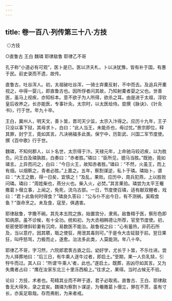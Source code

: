 ```yaml
---
---
---
```

title: 卷一百八·列传第三十八·方技
---

 ◎方技

○直鲁古 王白 魏璘 耶律敌鲁 耶律乙不哥

孔子称“小道必有可观”，医卜是已。医以济夭札，卜以决犹豫，皆有补于国，有惠于民。前史录而不遗，故传。

直鲁古，吐谷浑人。初，太祖破吐谷浑，一骑士弃橐反射，不中而去。及追兵开橐视之，中得一婴儿，即直鲁古也。因所俘者问其故，乃知射橐者婴之父也。世善医，虽马上视疾，亦知标本。意不欲子为人所得，欲杀之耳。由是进于太祖，淳钦皇后收养之。长亦能医，专事针灸。太宗时，以太医给侍。尝撰《脉诀》、《针灸书》，行于世。年九十卒。

王白，冀州人，明天文，善卜筮，晋司天少监，太宗入汴得之。应历十九年，王子只没以事下狱，其母求卜，白曰：“此人当王，未能杀也，毋过忧。”景宗即位，释其罪，封宁王，竟如其言。凡决祸福多此类。保宁中，历彰武、兴国二军节度使。撰《百中歌》行于世。

魏璘，不知何郡人，以卜名世，太宗得于汴。天禄元年，上命驰马较迟疾，以为胜负。问王白及璘孰胜，白奏曰：“赤者胜。”璘曰：“臣所见，骢马当胜。”既驰，竟如璘言。上异而问之，白曰：“今日火王，故知赤者胜。”璘曰：“不然，火虽王，而上有烟。以烟察之，青者必胜。”上嘉之。五年，察割谋逆，私卜于璘。璘始卜，谓曰：“大王之数，得一日矣，宜慎之！”及乱，果败。应历中，周兵犯燕，上以胜败问璘。璘曰：“周姓柴也，燕分火也。柴入火，必焚。”其言果验。璘尝为太平王罨撒葛卜僣立事，上闻之，免死，流乌古部。一日，节度使召璘，适有献双鲤者，戏曰：“君卜此鱼何时得食？”璘良久答曰：“公与仆不出今日，有不测祸，奚暇食鱼？”亟命烹之。未及食，寇至，俱遇害。

耶律敌鲁，字撒不碗。其先本五院之族，始置宫分，隶焉。敌鲁精于医，察形色即知病原。虽不诊候，有十全功。统和初，为大丞相韩德让所荐，官至节度使。初，枢密使耶律斜轸妻有沉疴，易数医不能治。敌鲁视之曰：“心有蓄热，非药石所及，当以意疗。因其聩，聒之使狂，用泄其毒则可。”于是令大击钲鼓于前。翌日果狂，叫呼怒骂，力极而止，遂愈。治法多此类，人莫能测。年八十卒。

耶律乙不哥，字习然，六院郎君褭古直之后。幼好学，尤长于卜筮，不乐仕进。尝为人择葬地曰：“后三日，有牛乘人逐牛过者，即启土。”至期，果一人负乳犊，引牸牛而过。其人曰：“所谓‘牛乘人’者，此也。”遂启土。既葬，吉凶尽如其言。又为失鹰者占曰：“鹰在汝家东北三十里泺西榆上。”往求之，果得。当时占候无不验。

论曰：方技，术者也。苟精其业而不畔于道，君子必取焉。直鲁古、王白、耶律敌鲁无大得失，录之宜矣。魏璘为察割卜谋逆，为罨撒葛卜僣立，罪在不贳，虽有寸长，亦奚足取哉。存而弗削，为来者戒。

